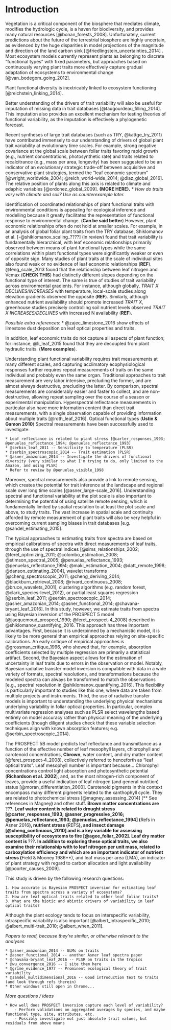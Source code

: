# Introduction

Vegetation is a critical component of the biosphere that mediates climate, modifies the hydrologic cycle, is a haven for biodiversity, and provides many natural resources [@bonan_forests_2008]. 
Unfortunately, current predictions about the future of the terrestrial biosphere are highly uncertain, as evidenced by the huge disparities in model projections of the magnitude and direction of the land carbon sink [@friedlingstein_uncertainties_2014] .
Most ecosystem models currently represent plants as belonging to discrete “functional types” with fixed parameters, but approaches based on continuously varying plant traits more effectively capture gradual adaptation of ecosystems to environmental change [@van_bodegom_going_2012]. 

Plant functional diversity is inextricably linked to ecosystem functioning [@reichstein_linking_2014].

Better understanding of the drivers of trait variability will also be useful for imputation of missing data in trait databases [@taugourdeau_filling_2014].
This imputation also provides an excellent mechanism for testing theories of functional variability, as the imputation is effectively a phylogenetic forecast.

Recent syntheses of large trait databases (such as TRY, @kattge_try_2011) have contributed immensely to our understanding of drivers of global plant trait variability at evolutionary time scales. 
For example, strong negative covariance at the global scale between foliar traits favoring rapid growth (e.g., nutrient concentrations, photosynthetic rate) and traits related to recalcitrance (e.g., mass per area, longevity) has been suggested to be an indicator of an evolutionary strategic trade-off between acquisitive and conservative plant strategies, termed the "leaf economic spectrum" [@wright_worldwide_2004; @reich_world-wide_2014; @diaz_global_2016].
The relative position of plants along this axis is related to climate and edaphic variables [@ordonez_global_2009]. **(MORE HERE).**
    * *How do traits vary with climate and soil? Use as counterexample later.*

Identification of coordinated relationships of plant functional traits with environmental conditions is appealing for ecological inference and modelling because it greatly facilitates the representation of functional response to environmental change. (**Can be said better**)
However, plant economic relationships often do not hold at smaller scales.
For example, in an analysis of global foliar plant traits from the TRY database, Shiklomanov et al. [-@shiklomanov_scaling_????] (in review) found that trait variability is fundamentally hierarchical, with leaf economic relationships primarily observed between means of plant functional types while the same correlations within plant functional types were significantly weaker or even of opposite sign.
Many studies of plant traits at the scale of individual sites also found weak or no evidence of leaf economic relationships (**REF**).
@feng_scale_2013 found that the relationship between leaf nitrogen and Vcmax (**CHECK THIS**) had distinctly different slopes depending on the functional type of interest.
The same is true of studies of trait variability across environmental gradients.
For instance, although globally, *TRAIT X DECLINES/INCREASES* with temperature, local-scale studies along elevation gradients observed the opposite (**REF**). 
Similarly, although enhanced nutrient availability should promote increased *TRAIT X*, greenhouse studies precisely controlling soil nutrient levels observed *TRAIT X INCREASES/DECLINES* with increased N availability (**REF**).

*Possible extra references*:
    * @zajec_limestone_2016 show effects of limestone dust deposition on leaf optical properties and traits.

In addition, leaf economic traits do not capture all aspects of plant function; for instance, @li_leaf_2015 found that they are decoupled from plant hydraulic traits. (**More examples**).

Understanding plant functional variability requires trait measurements at many different scales, and capturing acclimatory ecophysiological responses further requires repeat measurements of traits on the same individual and probably even the same organ.
Traditional approaches to trait measurement are very labor intensive, precluding the former, and are almost always destructive, precluding the latter.
By comparison, spectral measurements are considerably easier and faster to collect, and are non-destructive, allowing repeat sampling over the course of a season or experimental manipulation.
Hyperspectral reflectance measurements in particular also have more information content than direct trait measurements, with a single observation capable of providing information about multiple traits [@roth_leaf_2016].
Optical functional types (**Ustin & Gamon 2010**)
Spectral measurements have been successfully used to investigate:

    * Leaf reflectance is related to plant stress [@carter_responses_1993; @penuelas_reflectance_1994; @penuelas_reflectance_1993]
    * @serbin_leaf_2011 -- Sensitivity to temperature (PLSR)
    * @serbin_spectroscopic_2014 -- Trait estimation (PLSR)
    * @asner_amazonian_2014 -- Investigate the drivers of functional diversity (very similar to what I'm trying to do, only limited to the Amazon, and using PLSR)
    * Refer to review by @penuelas_visible_1998

Moreover, spectral measurements also provide a link to remote sensing, which creates the potential for trait inference at the landscape and regional scale over long time scales [@asner_large-scale_2016].
Understanding spectral and functional variability at the plot scale is also important to determining the potential of using satellite remote sensing, which is fundamentally limited by spatial resolution to at least the plot scale and above, to study traits.
The vast increase in spatial scale and continuity afforded by remote measurement of plant traits will also be very helpful in overcoming current sampling biases in trait databases [e.g. @sandel_estimating_2015].

The typical approaches to estimating traits from spectra are based on empirical calibrations of spectra with direct measurements of leaf traits, through the use of
spectral indices [@sims_relationships_2002; @feret_optimizing_2011; @colombo_estimation_2008; @stimson_spectral_2005; @penuelas_reflectance_1993; @penuelas_reflectance_1994; @maki_estimation_2004; @datt_remote_1998; @danson_estimating_2004], 
wavelet transforms [@cheng_spectroscopic_2011; @cheng_deriving_2014; @blackburn_retrieval_2008; @rivard_continuous_2008; @bruce_wavelets_2001], 
clustering algorithms (e.g. random forest, @clark_species-level_2012), 
or partial least squares regression [@serbin_leaf_2011; @serbin_spectroscopic_2014; @asner_amazonian_2014; @asner_functional_2014; @chavana-bryant_leaf_2016].
In this study, however, we estimate traits from spectra using Bayesian inversion of the PROSPECT 5 model [@jacquemoud_prospect_1990; @feret_prospect-4_2008] described in @shiklomanov_quantifying_2016.
This approach has three important advantages.
First, because it is underpinned by a mechanistic model, it is likely to be more general than empirical approaches relying on site-specific calibrations.
An early critique of empirical approaches is @grossman_critique_1996, who showed that, for example, absorption coefficients selected by multiple regression are primarily a statistical artifact.
Second, the Bayesian aspect allows for the estimation of uncertainty in leaf traits due to errors in the observation or model.
Notably, Bayesian radiative transfer model inversion is compatible with data in a wide variety of formats, spectral resolutions, and transformations because the modeled spectra can always be transformed to match the observations [e.g., spectral resolution in @shiklomanov_quantifying_2016].
This flexibility is particularly important to studies like this one, where data are taken from multiple projects and instruments.
Third, the use of radiative transfer models is important to understanding the underlying physical mechanisms underlying variability in foliar optical properties.
In particular, complex multivariate regression analyses such as PLSR select wavelengths based entirely on model accuracy rather than physical meaning of the underlying coefficients (though diligent studies check that these variable selection techniques align with known absorption features; e.g. @serbin_spectroscopic_2014).

The PROSPECT 5B model predicts leaf reflectance and transmittance as a function of the effective number of leaf mesophyll layers, chlorophyll and carotenoid concentrations, **Cbrown**, water content, and dry matter content [@feret_prospect-4_2008], collectively referred to henceforth as "leaf optical traits".
Leaf mesophyll number is important because...
Chlorophyll concentrations control light absorption and photosynthetic potential (**Richardson et al. 2002**), and, as the most nitrogen-rich component of leaves, provide a useful indication of leaf nitrogen (and general nutrition) status [@moran_differentiation_2000].
Carotenoid pigments in this context encompass many different pigments related to the xanthophyll cycle. They are related to photochemical stress 
[@magney_assessing_2014] (** See references in Magney**) **and other stuff**.
Brown matter concentrations are **???**.
Leaf water content is related to drought stress [@carter_responses_1993; @asner_progressive_2016; @penuelas_reflectance_1993; @penuelas_reflectance_1994] (**Refs in Asner 2016**), nutrient stress (**REFS**), and insect damage [@cheng_continuous_2010] and is a key variable for assessing susceptibility of ecosystems to fire [@agee_foliar_2002].
Leaf dry matter content is **???**.
In addition to exploring these optical traits, we also examine their relationship with to leaf nitrogen per unit mass, related to carboxylation efficiency and which are an important indicator of nutrient stress (**Field & Mooney 1986**), and leaf mass per area (LMA), an indicator of plant strategy with regard to carbon allocation and light availability [@poorter_causes_2009].

This study is driven by the following research questions:

    1. How accurate is Bayesian PROSPECT inversion for estimating leaf traits from spectra across a variety of ecosystems?
    2. How are leaf optical traits related to other leaf foliar traits?
    3. What are the biotic and abiotic drivers of variability in leaf optical traits? 

Although the plant ecology tends to focus on interspecific variability, intraspecific variability is also important [@albert_intraspecific_2010; @albert_multi-trait_2010; @albert_when_2011].


*Papers to read, because they're similar, or otherwise relevant to the analyses*

    * @asner_amazonian_2014 -- GLMs on traits
    * @asner_functional_2014 -- another Asner leaf spectra paper
    * @chavana-bryant_leaf_2016 -- PLSR on traits in the tropics
    * @wu_convergence_2016 -- I site them here
    * @grime_evidence_1977 -- Prominent ecological theory of trait variability
    * @sandel_multidimensional_2016 -- Good introduction text to traits (and look through refs therein)
    * Other windows still open in Chrome...

*More questions / ideas*
    
    * How well does PROSPECT inversion capture each level of variability?
        - Perform validations on aggregated averages by species, and maybe functional type, site, attributes, etc.
        - Possibly investigate not just absolute trait values, but residuals from above means

